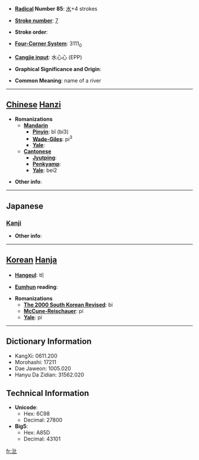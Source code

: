 * '''[[Wiktionary:Chinese radical index| Radical]] Number 85''': [[Wiktionary:Chinese radical index 水|水]]+4 strokes

* '''[[Wiktionary:Chinese total strokes index|Stroke number]]''': [[Wiktionary:Chinese total strokes index 7|7]]

* '''Stroke order''': 

* '''[[Wiktionary:Chinese four corner index|Four-Corner System]]''': 3111<sub>0</sub>

* '''[[Wiktionary:Chinese Cangjie index|Cangjie input]]''': 水心心 (EPP)

* '''Graphical Significance and Origin''': 

* '''Common Meaning''': name of a river

----

== [[Chinese]] [[Hanzi]] ==

* '''Romanizations'''
** '''[[Mandarin]]'''
*** '''[[Pinyin]]''': bǐ (bi3)
*** '''[[Wade-Giles]]''': pi<sup>3</sup>
*** '''[[Yale]]''': 
** '''[[Cantonese]]'''
*** '''[[Jyutping]]''':
*** '''[[Penkyamp]]''': 
*** '''[[Yale]]''': bei2

* '''Other info''': 

----

==Japanese==
===[[Kanji]]===
{{kanji|on readings=[[ひ]] (hi), [[び]] (bi)
|kun readings=
}}

* '''Other info''':  

----

== [[Korean]] [[Hanja]] ==

* '''[[Hangeul]]''': 비

* '''[[Eumhun]] reading''': 

* '''Romanizations'''
** '''[[The 2000 South Korean Revised Romanization|The 2000 South Korean Revised]]''': bi
** '''[[McCune-Reischauer]]''': pi
** '''[[Yale]]''': pi

----

== Dictionary Information ==

* KangXi: 0611.200
* Morohashi: 17211
* Dae Jaweon: 1005.020
* Hanyu Da Zidian: 31562.020

== Technical Information ==

* '''Unicode''':
** Hex: 6C98
** Decimal: 27800
* '''Big5''':
** Hex: A85D
** Decimal: 43101

[[fr:沘]]